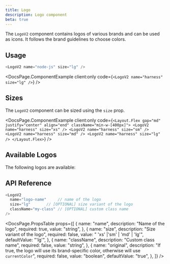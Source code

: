 ```yaml
---
title: Logo
description: Logo component
beta: true
---
```



The `LogoV2` component contains logos of various brands and can be used as icons. It follows the brand guidelines to choose colors.

## Usage

```typescript jsx
<LogoV2 name="node-js" size="lg" />
```

<DocsPage.ComponentExample
  client:only
  code={`<LogoV2 name="harness" size="lg" />`}
/>

## Sizes

The `LogoV2` component can be sized using the `size` prop.

<DocsPage.ComponentExample
  client:only
  code={`
  <Layout.Flex gap="md" justify="center" align="end" className="min-w-[400px]">
    <LogoV2 name="harness" size="xs" />
    <LogoV2 name="harness" size="sm" />
    <LogoV2 name="harness" size="md" />
    <LogoV2 name="harness" size="lg" />
  </Layout.Flex>
  `}
/>

## Available Logos

The following logos are available:

<CompactLogoV2Grid />

## API Reference

```typescript jsx
<LogoV2
  name="logo-name"     // name of the logo
  size="lg"       // [OPTIONAL] size variant of the logo
  className="my-class" // [OPTIONAL] custom class name
/>
```

<DocsPage.PropsTable
  props={[
    {
      name: "name",
      description: "Name of the logo",
      required: true,
      value: "string",
    },
    {
      name: "size",
      description: "Size variant of the logo",
      required: false,
      value: " 'xs' |'sm' | 'md' | 'lg'",
      defaultValue: "'lg'",
    },
    {
      name: "className",
      description: "Custom class name",
      required: false,
      value: "string",
    },
    {
      name: "original",
      description:
        "If true, the logo will use its brand-specific color, otherwise will use `currentColor`",
      required: false,
      value: "boolean",
      defaultValue: "true",
    },
  ]}
/>
